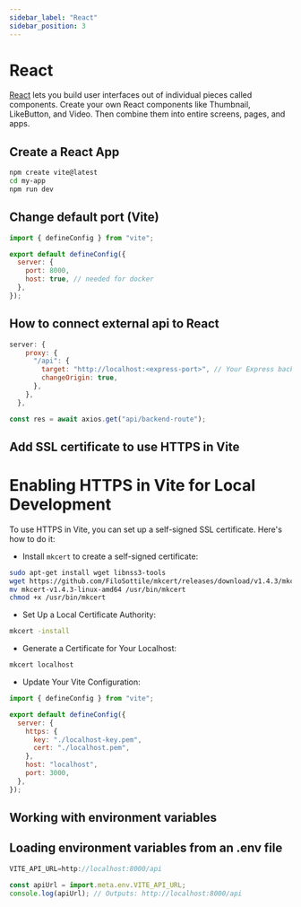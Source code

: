 ```yaml
---
sidebar_label: "React"
sidebar_position: 3
---
```


# React

[React](https://react.dev/) lets you build user interfaces out of individual pieces called components. Create your own React components like Thumbnail, LikeButton, and Video. Then combine them into entire screens, pages, and apps.

## Create a React App

```bash
npm create vite@latest
cd my-app
npm run dev
```

## Change default port (Vite)

```js title="vite.config.js"
import { defineConfig } from "vite";

export default defineConfig({
  server: {
    port: 8000,
    host: true, // needed for docker
  },
});
```

## How to connect external api to React

```js title="vite.config.js"
server: {
    proxy: {
      "/api": {
        target: "http://localhost:<express-port>", // Your Express backend URL
        changeOrigin: true,
      },
    },
  },
```

```js title="App.js"
const res = await axios.get("api/backend-route");
```

## Add SSL certificate to use HTTPS in Vite

# Enabling HTTPS in Vite for Local Development

To use HTTPS in Vite, you can set up a self-signed SSL certificate. Here's how to do it:

- Install `mkcert` to create a self-signed certificate:

```bash
sudo apt-get install wget libnss3-tools
wget https://github.com/FiloSottile/mkcert/releases/download/v1.4.3/mkcert-v1.4.3-linux-amd64
mv mkcert-v1.4.3-linux-amd64 /usr/bin/mkcert
chmod +x /usr/bin/mkcert
```

- Set Up a Local Certificate Authority:

```bash
mkcert -install
```

- Generate a Certificate for Your Localhost:

```bash
mkcert localhost
```

- Update Your Vite Configuration:

```js title="vite.config.js"
import { defineConfig } from "vite";

export default defineConfig({
  server: {
    https: {
      key: "./localhost-key.pem",
      cert: "./localhost.pem",
    },
    host: "localhost",
    port: 3000,
  },
});
```

## Working with environment variables

## Loading environment variables from an .env file

```js title=".env"
VITE_API_URL=http://localhost:8000/api
```

```js title="App.js"
const apiUrl = import.meta.env.VITE_API_URL;
console.log(apiUrl); // Outputs: http://localhost:8000/api
```